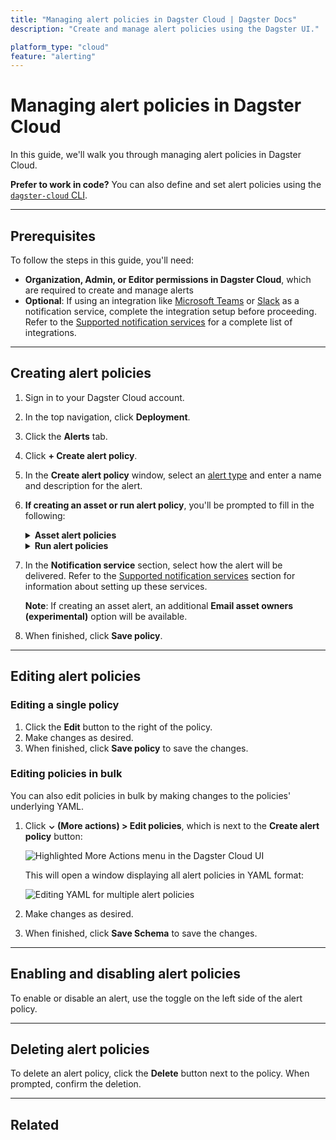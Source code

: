 ```yaml
---
title: "Managing alert policies in Dagster Cloud | Dagster Docs"
description: "Create and manage alert policies using the Dagster UI."

platform_type: "cloud"
feature: "alerting"
---
```


# Managing alert policies in Dagster Cloud

<ApplicableDagsterProduct />

In this guide, we'll walk you through managing alert policies in Dagster Cloud.

**Prefer to work in code?** You can also define and set alert policies using the [`dagster-cloud` CLI](/dagster-plus/managing-deployments/alerts/managing-alerts-cli).

---

## Prerequisites

To follow the steps in this guide, you'll need:

- **Organization, Admin, or Editor permissions in Dagster Cloud**, which are required to create and manage alerts
- **Optional**: If using an integration like [Microsoft Teams](/dagster-plus/managing-deployments/alerts/microsoft-teams) or [Slack](/dagster-plus/managing-deployments/alerts/slack) as a notification service, complete the integration setup before proceeding. Refer to the [Supported notification services](/dagster-plus/managing-deployments/alerts#supported-notification-services) for a complete list of integrations.

---

## Creating alert policies

1. Sign in to your Dagster Cloud account.

2. In the top navigation, click **Deployment**.

3. Click the **Alerts** tab.

4. Click **+ Create alert policy**.

5. In the **Create alert policy** window, select an [alert type](/dagster-plus/managing-deployments/alerts#alert-policy-types) and enter a name and description for the alert.

6. **If creating an asset or run alert policy**, you'll be prompted to fill in the following:

   <details>
     <summary>
       <strong>Asset alert policies</strong>
     </summary>
     <ul>
       <li>
         <strong>Target</strong> - Select the assets that the alert targets:
         <ul>
           <li>
             <strong>All assets</strong> - All assets in the deployment
           </li>
           <li>
             <strong>Group</strong> - All assets in a specific asset group in
             the deployment
           </li>
           <li>
             <strong>Asset key</strong> - A specific asset key in the deployment
           </li>
         </ul>
       </li>
       <li>
         <strong>Events</strong> - Select the event(s) that should trigger the
         alert. For example: asset materialization failure, asset check passed.
       </li>
     </ul>
   </details>

   <details>
     <summary>
       <strong>Run alert policies</strong>
     </summary>
     <ul>
       <li>
         <strong>Tags</strong> - Add tag(s) for the alert policy. Jobs with
         these tags will trigger the alert. For example:{" "}
         <code>level:critical</code> or <code>team:sales</code>
       </li>
       <li>
         <strong>Events</strong> - Select whether the alert should trigger on
         job success, failure, or both
       </li>
     </ul>
   </details>

7. In the **Notification service** section, select how the alert will be delivered. Refer to the [Supported notification services](/dagster-plus/managing-deployments/alerts#supported-notification-services) section for information about setting up these services.

   **Note**: If creating an asset alert, an additional **Email asset owners (experimental)** option will be available.

8. When finished, click **Save policy**.

---

## Editing alert policies

### Editing a single policy

1. Click the **Edit** button to the right of the policy.
2. Make changes as desired.
3. When finished, click **Save policy** to save the changes.

### Editing policies in bulk

You can also edit policies in bulk by making changes to the policies' underlying YAML.

1. Click **⌄ (More actions) > Edit policies**, which is next to the **Create alert policy** button:

   <!-- ![Highlighted More Actions menu in the Dagster Cloud UI](/images/dagster-cloud/alerts/more-actions-menu.png) -->

   <Image
   alt="Highlighted More Actions menu in the Dagster Cloud UI"
   src="/images/dagster-cloud/alerts/more-actions-menu.png"
   width={1920}
   height={474}
   />

   This will open a window displaying all alert policies in YAML format:

   <!-- ![Editing YAML for multiple alert policies](/images/dagster-cloud/alerts/edit-multiple-policies.png) -->

   <Image
   alt="Editing YAML for multiple alert policies"
   src="/images/dagster-cloud/alerts/edit-multiple-policies.png"
   width={2018}
   height={1242}
   />

2. Make changes as desired.

3. When finished, click **Save Schema** to save the changes.

---

## Enabling and disabling alert policies

To enable or disable an alert, use the toggle on the left side of the alert policy.

---

## Deleting alert policies

To delete an alert policy, click the **Delete** button next to the policy. When prompted, confirm the deletion.

---

## Related

<ArticleList>
  <ArticleListItem
    title="Dagster Cloud alerts"
    href="/dagster-plus/managing-deployments/alerts"
  ></ArticleListItem>
  <ArticleListItem
    title="Managing alerts using the dagster-cloud CLI"
    href="/dagster-plus/managing-deployments/alerts/managing-alerts-cli"
  ></ArticleListItem>
  <ArticleListItem
    title="Deployment settings"
    href="/dagster-plus/managing-deployments/deployment-settings-reference"
  ></ArticleListItem>
  <ArticleListItem
    title="dagster-cloud CLI"
    href="/dagster-plus/managing-deployments/dagster-cloud-cli"
  ></ArticleListItem>
  <ArticleListItem
    title="dagster_cloud.yaml"
    href="/dagster-plus/managing-deployments/dagster-cloud-yaml"
  ></ArticleListItem>
</ArticleList>
